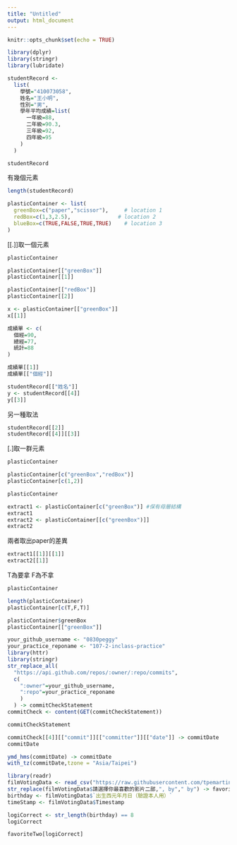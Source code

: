 ```yaml
---
title: "Untitled"
output: html_document
---
```


```r
knitr::opts_chunk$set(echo = TRUE)
```

```r
library(dplyr)
library(stringr)
library(lubridate)
```

```r
studentRecord <-
  list(
    學號="410073058",
    姓名="王小明",
    性別="男",
    學年平均成績=list(
      一年級=88,
      二年級=90.3,
      三年級=92,
      四年級=95
    )
  )

studentRecord
```

有幾個元素
```r
length(studentRecord)
```

```r
plasticContainer <- list(
  greenBox=c("paper","scissor"),     # location 1
  redBox=c(1,3,2.5),               # location 2
  blueBox=c(TRUE,FALSE,TRUE,TRUE)    # location 3
)
```

[[.]]取一個元素
```r
plasticContainer

plasticContainer[["greenBox"]] 
plasticContainer[[1]]
```

```r
plasticContainer[["redBox"]] 
plasticContainer[[2]]
```

```r
x <- plasticContainer[["greenBox"]]
x[[1]]
```

```r
成績單 <- c(
  個經=90,
  總經=77,
  統計=88
)
```

```r
成績單[[1]]
成績單[["個經"]]
```

```r
studentRecord[["姓名"]]
y <- studentRecord[[4]]
y[[3]]
```

另一種取法
```r
studentRecord[[2]]
studentRecord[[4]][[3]]
```

[.]取一群元素
```r
plasticContainer

plasticContainer[c("greenBox","redBox")] 
plasticContainer[c(1,2)]
```

```r
plasticContainer

extract1 <- plasticContainer[c("greenBox")] #保有母層結構
extract1
extract2 <- plasticContainer[[c("greenBox")]]
extract2
```

兩者取出paper的差異
```r
extract1[[1]][[1]]
extract2[[1]]
```

T為要拿 F為不拿
```r
plasticContainer

length(plasticContainer)
plasticContainer[c(T,F,T)]
```

```r
plasticContainer$greenBox
plasticContainer[["greenBox"]]
```

```r
your_github_username <- "0830peggy"
your_practice_reponame <- "107-2-inclass-practice"
library(httr)
library(stringr)
str_replace_all(
  "https://api.github.com/repos/:owner/:repo/commits",
  c(
    ":owner"=your_github_username,
    ":repo"=your_practice_reponame
    )
  ) -> commitCheckStatement
commitCheck <- content(GET(commitCheckStatement))
```

```r
commitCheckStatement
```

```r
commitCheck[[4]][["commit"]][["committer"]][["date"]] -> commitDate
commitDate
```

```r
ymd_hms(commitDate) -> commitDate
with_tz(commitDate,tzone = "Asia/Taipei")
```



```r
library(readr)
filmVotingData <- read_csv("https://raw.githubusercontent.com/tpemartin/github-data/master/podcastcompetition3.csv")
str_replace(filmVotingData$請選擇你最喜歡的影片二部,", by"," by") -> favoriteTwo
birthday <- filmVotingData$`出生西元年月日（驗證本人用）`
timeStamp <- filmVotingData$Timestamp
```

```r
logiCorrect <- str_length(birthday) == 8
logiCorrect
```

```r
favoriteTwo[logiCorrect]
```

